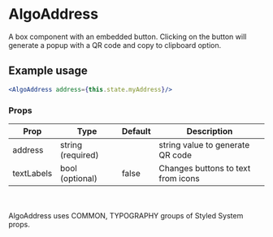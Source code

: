 # AlgoAddress

A box component with an embedded button. Clicking on the button will generate a popup with a QR code and copy to clipboard option. 


<AlgoAddress address="LMKFQIPL3VQCZGGFK4WZ7FPCQWLNBTJQ3UWSTA7D7QZSPJTZQKTDVT7WG4"/>

## Example usage

```jsx
<AlgoAddress address={this.state.myAddress}/>
```

### Props


<Table>
  <thead>
  <tr>
    <th>Prop</th>
    <th>Type</th>
    <th>Default</th>
    <th>Description</th>
  </tr>
  </thead>
  <tbody>
  <tr><td>address</td><td>string (required)</td><td></td><td>string value to generate QR code</td></tr>
  <tr><td>textLabels</td><td>bool (optional)</td><td>false</td><td>Changes buttons to text from icons</td></tr>
    </tbody>
    </Table>

<br></br>AlgoAddress uses COMMON, TYPOGRAPHY groups of Styled System props.